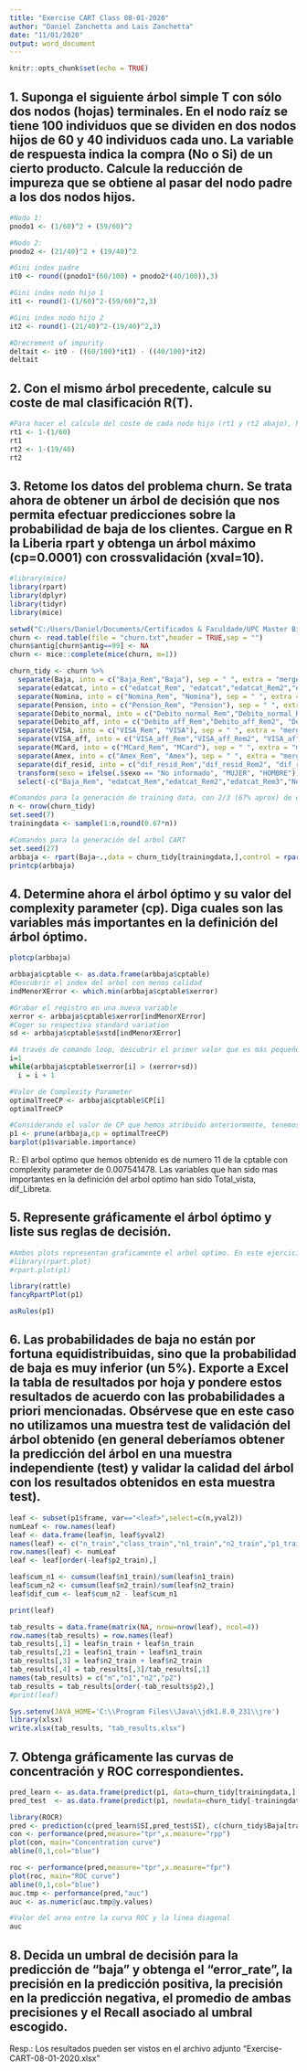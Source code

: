 ```yaml
---
title: "Exercise CART Class 08-01-2020"
author: "Daniel Zanchetta and Lais Zanchetta"
date: "11/01/2020"
output: word_document
---
```


```r
knitr::opts_chunk$set(echo = TRUE)
```

## 1.	Suponga el siguiente árbol simple T con sólo dos nodos (hojas) terminales. En el nodo raíz se tiene 100 individuos que se dividen en dos nodos hijos de 60 y 40 individuos cada uno. La variable de respuesta indica la compra (No o Si) de un cierto producto. Calcule la reducción de impureza que se obtiene al pasar del nodo padre a los dos nodos hijos.
```r
#Nodo 1:
pnodo1 <- (1/60)^2 + (59/60)^2

#Nodo 2:
pnodo2 <- (21/40)^2 + (19/40)^2

#Gini index padre
it0 <- round((pnodo1*(60/100) + pnodo2*(40/100)),3)

#Gini index nodo hijo 1
it1 <- round(1-(1/60)^2-(59/60)^2,3)

#Gini index nodo hijo 2
it2 <- round(1-(21/40)^2-(19/40)^2,3)

#Drecrement of impurity
deltait <- it0 - ((60/100)*it1) - ((40/100)*it2)
deltait
```

## 2.	Con el mismo árbol precedente, calcule su coste de mal clasificación R(T).
```r
#Para hacer el calculo del coste de cada nodo hijo (rt1 y rt2 abajo), hemos utilizado el valor correspondiente al SI para realización de la compra.
rt1 <- 1-(1/60)
rt1
rt2 <- 1-(19/40)
rt2
```

## 3.	Retome los datos del problema churn. Se trata ahora de obtener un árbol de decisión que nos permita efectuar predicciones sobre la probabilidad de baja de los clientes. Cargue en R la Liberia rpart y obtenga un árbol máximo (cp=0.0001) con crossvalidación (xval=10).
```r
#library(mice)
library(rpart)
library(dplyr)
library(tidyr)
library(mice)

setwd("C:/Users/Daniel/Documents/Certificados & Faculdade/UPC Master Big Data/Data Analytics/Aula 8 - 08-01/exer_cart")
churn <- read.table(file = "churn.txt",header = TRUE,sep = "")
churn$antig[churn$antig==99] <- NA
churn <- mice::complete(mice(churn, m=1))

churn_tidy <- churn %>%
  separate(Baja, into = c("Baja_Rem","Baja"), sep = " ", extra = "merge", fill = "left") %>% 
  separate(edatcat, into = c("edatcat_Rem", "edatcat","edatcat_Rem2","edatcat_Rem3"), sep = "([\\ \\.\\.])", extra = "merge", fill = "right") %>%
  separate(Nomina, into = c("Nomina_Rem", "Nomina"), sep = " ", extra = "merge", fill = "left") %>%
  separate(Pension, into = c("Pension_Rem", "Pension"), sep = " ", extra = "merge", fill = "left") %>%
  separate(Debito_normal, into = c("Debito_normal_Rem","Debito_normal_Rem2", "Debito_normal"), sep = "([\\ \\ ])", extra = "merge", fill = "left") %>%
  separate(Debito_aff, into = c("Debito_aff_Rem","Debito_aff_Rem2", "Debito_aff"), sep = "([\\ \\. ])", extra = "merge", fill = "left") %>%
  separate(VISA, into = c("VISA_Rem", "VISA"), sep = " ", extra = "merge", fill = "left") %>%
  separate(VISA_aff, into = c("VISA_aff_Rem","VISA_aff_Rem2", "VISA_aff"), sep = "([\\ \\. ])", extra = "merge", fill = "left") %>%
  separate(MCard, into = c("MCard_Rem", "MCard"), sep = " ", extra = "merge", fill = "left") %>%
  separate(Amex, into = c("Amex_Rem", "Amex"), sep = " ", extra = "merge", fill = "left") %>%
  separate(dif_resid, into = c("dif_resid_Rem","dif_resid_Rem2", "dif_resid"), sep = "([\\ \\. ])", extra = "merge", fill = "left") %>% 
  transform(sexo = ifelse(.$sexo == "No informado", "MUJER", "HOMBRE")) %>%
  select(-c("Baja_Rem", "edatcat_Rem","edatcat_Rem2","edatcat_Rem3","Nomina_Rem","Pension_Rem","Debito_normal_Rem","Debito_normal_Rem2","Debito_aff_Rem","Debito_aff_Rem2","VISA_Rem","VISA_aff_Rem","VISA_aff_Rem2","MCard_Rem","Amex_Rem","dif_resid_Rem","dif_resid_Rem2"))

#Comandos para la generación de training data, con 2/3 (67% aprox) de observaciones random
n <- nrow(churn_tidy)
set.seed(7)
trainingdata <- sample(1:n,round(0.67*n))

#Comandos para la generación del arbol CART
set.seed(27)
arbbaja <- rpart(Baja~.,data = churn_tidy[trainingdata,],control = rpart.control(cp=0.0001,xval = 10))
printcp(arbbaja)
```

## 4.	Determine ahora el árbol óptimo y su valor del complexity parameter (cp). Diga cuales son las variables más importantes en la definición del árbol óptimo.
```r
plotcp(arbbaja)

arbbaja$cptable <- as.data.frame(arbbaja$cptable)
#Descubrir el index del arbol con menos calidad 
indMenorXError <- which.min(arbbaja$cptable$xerror)

#Grabar el registro en una nueva variable
xerror <- arbbaja$cptable$xerror[indMenorXError]
#Coger su respectiva standard variation
sd <- arbbaja$cptable$xstd[indMenorXError]

#A través de comando loop, descubrir el primer valor que es más pequeño que el XError + 1 standard deviation
i=1
while(arbbaja$cptable$xerror[i] > (xerror+sd))
  i = i + 1

#Valor de Complexity Parameter
optimalTreeCP <- arbbaja$cptable$CP[i]
optimalTreeCP

#Considerando el valor de CP que hemos atribuido anteriormente, tenemos que descubrir las variables mas importantes
p1 <- prune(arbbaja,cp = optimalTreeCP)
barplot(p1$variable.importance)
```
R.: El arbol optimo que hemos obtenido es de numero 11 de la cptable con complexity parameter de 0.007541478.
Las variables que han sido mas importantes en la definición del arbol optimo han sido Total_vista, dif_Libreta.

## 5.	Represente gráficamente el árbol óptimo y liste sus reglas de decisión. 
```r
#Ambos plots representan graficamente el arbol optimo. En este ejercicio hemos elegido utilizar el fancyRpartPlot del paquete rattle
#library(rpart.plot)
#rpart.plot(p1)

library(rattle)
fancyRpartPlot(p1)

asRules(p1)
```

## 6.	Las probabilidades de baja no están por fortuna equidistribuidas, sino que la probabilidad de baja es muy inferior (un 5%). Exporte a Excel la tabla de resultados por hoja y pondere estos resultados de acuerdo con las probabilidades a priori mencionadas. Obsérvese que en este caso no utilizamos una muestra test de validación del árbol obtenido (en general deberíamos obtener la predicción del árbol en una muestra independiente (test) y validar la calidad del árbol con los resultados obtenidos en esta muestra test).
```r
leaf <- subset(p1$frame, var=="<leaf>",select=c(n,yval2))
numLeaf <- row.names(leaf)
leaf <- data.frame(leaf$n, leaf$yval2)
names(leaf) <- c("n_train","class_train","n1_train","n2_train","p1_train","p2_train","probnode_train")
row.names(leaf) <- numLeaf
leaf <- leaf[order(-leaf$p2_train),]

leaf$cum_n1 <- cumsum(leaf$n1_train)/sum(leaf$n1_train)
leaf$cum_n2 <- cumsum(leaf$n2_train)/sum(leaf$n2_train)
leaf$dif_cum <- leaf$cum_n2 - leaf$cum_n1

print(leaf)

tab_results = data.frame(matrix(NA, nrow=nrow(leaf), ncol=4))
row.names(tab_results) = row.names(leaf)
tab_results[,1] = leaf$n_train + leaf$n_train
tab_results[,2] = leaf$n1_train + leaf$n1_train
tab_results[,3] = leaf$n2_train + leaf$n2_train
tab_results[,4] = tab_results[,3]/tab_results[,1]
names(tab_results) = c("n","n1","n2","p2")
tab_results = tab_results[order(-tab_results$p2),]
#print(leaf)

Sys.setenv(JAVA_HOME='C:\\Program Files\\Java\\jdk1.8.0_231\\jre')
library(xlsx)
write.xlsx(tab_results, "tab_results.xlsx") 
```


## 7.	Obtenga gráficamente las curvas de concentración y ROC correspondientes.
```r
pred_learn <- as.data.frame(predict(p1, data=churn_tidy[trainingdata,],type="prob"))
pred_test  <- as.data.frame(predict(p1, newdata=churn_tidy[-trainingdata,],type="prob"))

library(ROCR)
pred <- prediction(c(pred_learn$SI,pred_test$SI), c(churn_tidy$Baja[trainingdata],churn_tidy$Baja[-trainingdata]))
con <- performance(pred,measure="tpr",x.measure="rpp")
plot(con, main="Concentration curve")
abline(0,1,col="blue")

roc <- performance(pred,measure="tpr",x.measure="fpr")
plot(roc, main="ROC curve")
abline(0,1,col="blue")
auc.tmp <- performance(pred,"auc")
auc <- as.numeric(auc.tmp@y.values)

#Valor del area entre la curva ROC y la linea diagonal
auc
```

## 8.	Decida un umbral de decisión para la predicción de “baja” y obtenga el “error_rate”, la precisión en la predicción positiva, la precisión en la predicción negativa, el promedio de ambas precisiones y el Recall asociado al umbral escogido. 
Resp.: Los resultados pueden ser vistos en el archivo adjunto "Exercise-CART-08-01-2020.xlsx"